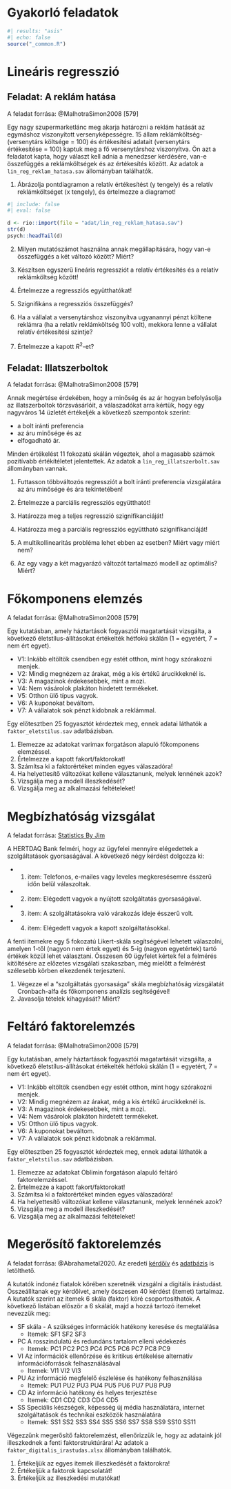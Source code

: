# Gyakorló feladatok {#sec-gyakorlo-feladatok}

```r
#| results: "asis"
#| echo: false
source("_common.R")
```

# Lineáris regresszió 

## Feladat: A reklám hatása

A feladat forrása: @MalhotraSimon2008 [579]

Egy nagy szupermarketlánc meg akarja határozni a reklám hatását az egymáshoz viszonyított versenyképességre. 15 állam reklámköltség- (versenytárs költsége = 100) és értékesítési adatait (versenytárs értékesítése = 100) kaptuk meg a fő versenytárshoz viszonyítva. Ön azt a feladatot kapta, hogy választ kell adnia a menedzser kérdésére, van-e összefüggés a reklámköltségek és az értékesítés között. Az adatok a `lin_reg_reklam_hatasa.sav` állományban találhatók.

1. Ábrázolja pontdiagramon a relatív értékesítést (y tengely) és a relatív reklámköltséget (x tengely), és értelmezze a diagramot!

```r
#| include: false
#| eval: false

d <- rio::import(file = "adat/lin_reg_reklam_hatasa.sav")
str(d)
psych::headTail(d)
```

2. Milyen mutatószámot használna annak megállapítására, hogy van-e összefüggés a két változó között? Miért?

3. Készítsen egyszerű lineáris regressziót a relatív értékesítés és a relatív reklámköltség között!

4. Értelmezze a regressziós együtthatókat!

5. Szignifikáns a regressziós összefüggés?

6. Ha a vállalat a versenytárshoz viszonyítva ugyanannyi pénzt költene reklámra (ha a relatív reklámköltség 100 volt), mekkora lenne a vállalat relatív értékesítési szintje?

7. Értelmezze a kapott $R^2$-et?


## Feladat: Illatszerboltok

A feladat forrása: @MalhotraSimon2008 [579]

Annak megértése érdekében, hogy a minőség és az ár hogyan befolyásolja az illatszerboltok törzsvásárlóit, a válaszadókat arra kértük, hogy egy nagyváros 14 üzletét értékeljék a következő szempontok szerint:

* a bolt iránti preferencia
* az áru minősége és az 
* elfogadható ár.

Minden értékelést 11 fokozatú skálán végeztek, ahol a magasabb számok pozitívabb értékítéletet jelentettek. Az adatok a `lin_reg_illatszerbolt.sav` állományban vannak.

1. Futtasson többváltozós regressziót a bolt iránti preferencia vizsgálatára az áru minősége és ára tekintetében!

2. Értelmezze a parciális regressziós együtthatót!

3. Határozza meg a teljes regresszió szignifikanciáját!

4. Határozza meg a parciális regressziós együttható szignifikanciáját!

5. A multikollinearitás probléma lehet ebben az esetben? Miért vagy miért nem?

6. Az egy vagy a két magyarázó változót tartalmazó modell az optimális? Miért?


# Főkomponens elemzés


A feladat forrása: @MalhotraSimon2008 [579]

Egy kutatásban, amely háztartások fogyasztói magatartását vizsgálta, a következő életstílus-állításokat értékelték hétfokú skálán (1 = egyetért, 7 = nem ért egyet).

* V1: Inkább eltöltök csendben egy estét otthon, mint hogy szórakozni menjek.
* V2: Mindig megnézem az árakat, még a kis értékű árucikkeknél is.
* V3: A magazinok érdekesebbek, mint a mozi.
* V4: Nem vásárolok plakáton hirdetett termékeket.
* V5: Otthon ülő típus vagyok.
* V6: A kuponokat beváltom.
* V7: A vállalatok sok pénzt kidobnak a reklámmal.

Egy előtesztben 25 fogyasztót kérdeztek meg, ennek adatai láthatók a `faktor_eletstilus.sav` adatbázisban.

1. Elemezze az adatokat varimax forgatáson alapuló főkomponens elemzéssel. 
2. Értelmezze a kapott fakort/faktorokat!
3. Számítsa ki a faktorértéket minden egyes válaszadóra!
4. Ha helyettesítő változókat kellene választanunk, melyek lennének azok?
5. Vizsgálja meg a modell illeszkedését?
6. Vizsgálja meg az alkalmazási feltételeket!


# Megbízhatóság vizsgálat

A feladat forrása: [Statistics By Jim](https://statisticsbyjim.com/basics/cronbachs-alpha/)

A HERTDAQ Bank felméri, hogy az ügyfelei mennyire elégedettek a szolgáltatások gyorsaságával. A következő négy kérdést dolgozza ki:

* 1. item: Telefonos, e-mailes vagy leveles megkeresésemre ésszerű időn belül válaszoltak.
* 2. item: Elégedett vagyok a nyújtott szolgáltatás gyorsaságával.
* 3. item: A szolgáltatásokra való várakozás ideje ésszerű volt.
* 4. item: Elégedett vagyok a kapott szolgáltatásokkal.


A fenti itemekre egy 5 fokozatú Likert-skála segítségével lehetett válaszolni, amelyen 1-től (nagyon nem értek egyet) és 5-ig (nagyon egyetértek) tartó értékek közül lehet választani. Összesen 60 ügyfelet kértek fel a felmérés kitöltésére az előzetes vizsgálati szakaszban, még mielőtt a felmérést szélesebb körben elkezdenék terjeszteni. 

1. Végezze el a "szolgáltatás gyorsasága" skála megbízhatóság vizsgálatát Cronbach-alfa és főkomponens analízis segítségével! 
2. Javasolja tételek kihagyását? Miért?


# Feltáró faktorelemzés

A feladat forrása: @MalhotraSimon2008 [579]

Egy kutatásban, amely háztartások fogyasztói magatartását vizsgálta, a következő életstílus-állításokat értékelték hétfokú skálán (1 = egyetért, 7 = nem ért egyet).

* V1: Inkább eltöltök csendben egy estét otthon, mint hogy szórakozni menjek.
* V2: Mindig megnézem az árakat, még a kis értékű árucikkeknél is.
* V3: A magazinok érdekesebbek, mint a mozi.
* V4: Nem vásárolok plakáton hirdetett termékeket.
* V5: Otthon ülő típus vagyok.
* V6: A kuponokat beváltom.
* V7: A vállalatok sok pénzt kidobnak a reklámmal.

Egy előtesztben 25 fogyasztót kérdeztek meg, ennek adatai láthatók a `faktor_eletstilus.sav` adatbázisban.

1. Elemezze az adatokat Oblimin forgatáson alapuló feltáró faktorelemzéssel. 
2. Értelmezze a kapott fakort/faktorokat!
3. Számítsa ki a faktorértéket minden egyes válaszadóra!
4. Ha helyettesítő változókat kellene választanunk, melyek lennének azok?
5. Vizsgálja meg a modell illeszkedését?
6. Vizsgálja meg az alkalmazási feltételeket!


# Megerősítő faktorelemzés

A feladat forrása: @Abrahametal2020. Az eredeti [kérdőív](https://ars.els-cdn.com/content/image/1-s2.0-S2352340920312993-mmc1.docx) és [adatbázis](https://ars.els-cdn.com/content/image/1-s2.0-S2352340920312993-mmc2.xlsx) is letölthető.

A kutatók indonéz fiatalok körében szeretnék vizsgálni a digitális írástudást. Összeállítanak egy kérdőívet, amely összesen 40 kérdést (itemet) tartalmaz. A kutatók szerint az itemek 6 skála (faktor) köré csoportosíthatók. A következő listában először a 6 skálát, majd a hozzá tartozó itemeket nevezzük meg:

			
* SF skála -  A szükséges információk hatékony keresése és megtalálása
    * Itemek: SF1	SF2	SF3
* PC A rosszindulatú és redundáns tartalom elleni védekezés
    * Itemek: PC1	PC2	PC3	PC4	PC5	PC6	PC7	PC8	PC9
* VI Az információk ellenőrzése és kritikus értékelése alternatív információforrások felhasználásával
    * Itemek: VI1	VI2	VI3
* PU Az információ megfelelő észlelése és hatékony felhasználása
    * Itemek: PU1	PU2	PU3	PU4	PU5	PU6	PU7	PU8	PU9	
* CD Az információ hatékony és helyes terjesztése
    * Itemek: CD1	CD2	CD3	CD4	CD5	
* SS Speciális készségek, képesség új média használatára, internet szolgáltatások és technikai eszközök használatára
    * Itemek: SS1	SS2	SS3	SS4	SS5	SS6	SS7	SS8	SS9	SS10	SS11

Végezzünk megerősítő faktorelemzést, ellenőrizzük le, hogy az adataink jól illeszkednek a fenti faktorstruktúrára! Az adatok a `faktor_digitalis_irastudas.xlsx` állományban találhatók.

1. Értékeljük az egyes itemek illeszkedését a faktorokra!
2. Értékeljük a faktorok kapcsolatát!
3. Értékeljük az illeszkedési mutatókat!


